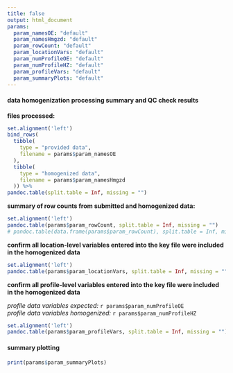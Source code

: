 ```yaml
---
title: false
output: html_document
params:
  param_namesOE: "default"
  param_namesHmgzd: "default"
  param_rowCount: "default"
  param_locationVars: "default"
  param_numProfileOE: "default"
  param_numProfileHZ: "default"
  param_profileVars: "default"
  param_summaryPlots: "default"
---
```


#### data homogenization processing summary and QC check results

**files processed: **
```r

set.alignment('left')
bind_rows(
  tibble(
    type = "provided data",
    filename = params$param_namesOE
  ),
  tibble(
    type = "homogenized data",
    filename = params$param_namesHmgzd
  )) %>% 
pandoc.table(split.table = Inf, missing = "")
```


**summary of row counts from submitted and homogenized data: **
```r

set.alignment('left')
pandoc.table(params$param_rowCount, split.table = Inf, missing = "")
# pandoc.table(data.frame(params$param_rowCount), split.table = Inf, missing = "")
```


**confirm all location-level variables entered into the key file were included in the homogenized data**
```r

set.alignment('left')
pandoc.table(params$param_locationVars, split.table = Inf, missing = "")
```


**confirm all profile-level variables entered into the key file were included in the homogenized data**

*profile data variables expected:* `r params$param_numProfileOE`  
*profile data variables homogenized:* `r params$param_numProfileHZ`

```r

set.alignment('left')
pandoc.table(params$param_profileVars, split.table = Inf, missing = "")
```


#### summary plotting

```r

print(params$param_summaryPlots)
```
